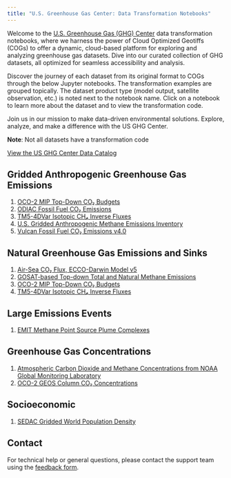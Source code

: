```yaml
---
title: "U.S. Greenhouse Gas Center: Data Transformation Notebooks"
---
```


Welcome to the [U.S. Greenhouse Gas (GHG) Center](https://earth.gov/ghgcenter) data transformation notebooks, where we harness the power of Cloud Optimized Geotiffs (COGs) to offer a dynamic, cloud-based platform for exploring and analyzing greenhouse gas datasets.
Dive into our curated collection of GHG datasets, all optimized for seamless accessibility and analysis. 

Discover the journey of each dataset from its original format to COGs through the below Jupyter notebooks. The transformation examples are grouped topically. The dataset product type (model output, satellite observation, etc.) is noted next to the notebook name. Click on a notebook to learn more about the dataset and to view the transformation code.

Join us in our mission to make data-driven environmental solutions.
Explore, analyze, and make a difference with the US GHG Center.

**Note**: Not all datasets have a transformation code

[View the US GHG Center Data Catalog](https://earth.gov/ghgcenter/data-catalog)

## Gridded Anthropogenic Greenhouse Gas Emissions
1. [OCO-2 MIP Top-Down CO₂ Budgets](cog_transformation/oco2-mip-co2budget-yeargrid-v1.ipynb)
2. [ODIAC Fossil Fuel CO₂ Emissions](cog_transformation/odiac-ffco2-monthgrid-v2023.ipynb)
3. [TM5-4DVar Isotopic CH₄ Inverse Fluxes](cog_transformation/tm54dvar-ch4flux-monthgrid-v1.ipynb)
4. [U.S. Gridded Anthropogenic Methane Emissions Inventory](cog_transformation/epa-ch4emission-grid-v2express.ipynb)
5. [Vulcan Fossil Fuel CO₂ Emissions v4.0](cog_transformation/vulcan-ffco2-yeargrid-v4.ipynb)

## Natural Greenhouse Gas Emissions and Sinks
1. [Air-Sea CO₂ Flux, ECCO-Darwin Model v5](cog_transformation/eccodarwin-co2flux-monthgrid-v5.ipynb)
2. [GOSAT-based Top-down Total and Natural Methane Emissions](cog_transformation/gosat-based-ch4budget-yeargrid-v1.ipynb)
3. [OCO-2 MIP Top-Down CO₂ Budgets](cog_transformation/oco2-mip-co2budget-yeargrid-v1.ipynb)
4. [TM5-4DVar Isotopic CH₄ Inverse Fluxes](cog_transformation/tm54dvar-ch4flux-monthgrid-v1.ipynb)

## Large Emissions Events
1. [EMIT Methane Point Source Plume Complexes](cog_transformation/emit-ch4plume-v1.ipynb)

## Greenhouse Gas Concentrations
1. [Atmospheric Carbon Dioxide and Methane Concentrations from NOAA Global Monitoring Laboratory](cog_transformation/noaa-gggrn-concentrations.ipynb)
2. [OCO-2 GEOS Column CO₂ Concentrations](cog_transformation/oco2geos-co2-daygrid-v10r.ipynb)

## Socioeconomic
1. [SEDAC Gridded World Population Density](cog_transformation/sedac-popdensity-yeargrid5yr-v4.11.ipynb)

## Contact

For technical help or general questions, please contact the support team using the [feedback form](https://docs.google.com/forms/d/e/1FAIpQLSeVWCrnca08Gt_qoWYjTo6gnj1BEGL4NCUC9VEiQnXA02gzVQ/viewform).
